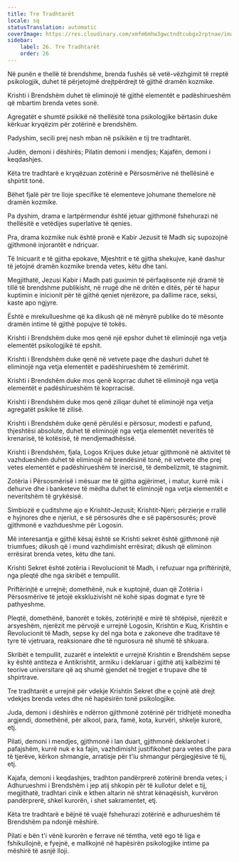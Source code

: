 ```yaml
---
title: Tre Tradhtarët
locale: sq
statusTranslation: automatic
coverImage: https://res.cloudinary.com/xmfm6mhw3gwctndtcubgx2rptnae/image/upload/v1741354419/small_cover_la_gran_rebelion_28716e29d2.webp
sidebar:
    label: 26. Tre Tradhtarët
    order: 26
---
```

Në punën e thellë të brendshme, brenda fushës së vetë-vëzhgimit të rreptë psikologjik, duhet të përjetojmë drejtpërdrejt të gjithë dramën kozmike.

Krishti i Brendshëm duhet të eliminojë të gjithë elementët e padëshirueshëm që mbartim brenda vetes sonë.

Agregatët e shumtë psikikë në thellësitë tona psikologjike bërtasin duke kërkuar kryqëzim për zotërinë e brendshëm.

Padyshim, secili prej nesh mban në psikikën e tij tre tradhtarët.

Judën, demoni i dëshirës; Pilatin demoni i mendjes; Kajafën, demoni i keqdashjes.

Këta tre tradhtarë e kryqëzuan zotërinë e Përsosmërive në thellësinë e shpirtit tonë.

Bëhet fjalë për tre lloje specifike të elementeve johumane themelore në dramën kozmike.

Pa dyshim, drama e lartpërmendur është jetuar gjithmonë fshehurazi në thellësitë e vetëdijes superlative të qenies.

Pra, drama kozmike nuk është pronë e Kabir Jezusit të Madh siç supozojnë gjithmonë injorantët e ndriçuar.

Të Inicuarit e të gjitha epokave, Mjeshtrit e të gjitha shekujve, kanë dashur të jetojnë dramën kozmike brenda vetes, këtu dhe tani.

Megjithatë, Jezusi Kabir i Madh pati guximin të përfaqësonte një dramë të tillë të brendshme publikisht, në rrugë dhe në dritën e ditës, për të hapur kuptimin e inicionit për të gjithë qeniet njerëzore, pa dallime race, seksi, kaste apo ngjyre.

Është e mrekullueshme që ka dikush që në mënyrë publike do të mësonte dramën intime të gjithë popujve të tokës.

Krishti i Brendshëm duke mos qenë një epshor duhet të eliminojë nga vetja elementët psikologjikë të epshit.

Krishti i Brendshëm duke qenë në vetvete paqe dhe dashuri duhet të eliminojë nga vetja elementët e padëshirueshëm të zemërimit.

Krishti i Brendshëm duke mos qenë koprrac duhet të eliminojë nga vetja elementët e padëshirueshëm të koprracisë.

Krishti i Brendshëm duke mos qenë ziliqar duhet të eliminojë nga vetja agregatët psikike të zilisë.

Krishti i Brendshëm duke qenë përulësi e përsosur, modesti e pafund, thjeshtësi absolute, duhet të eliminojë nga vetja elementët neveritës të krenarisë, të kotësisë, të mendjemadhësisë.

Krishti i Brendshëm, fjala, Logos Krijues duke jetuar gjithmonë në aktivitet të vazhdueshëm duhet të eliminojë në brendësinë tonë, në vetvete dhe prej vetes elementët e padëshirueshëm të inercisë, të dembelizmit, të stagnimit.

Zotëria i Përsosmërisë i mësuar me të gjitha agjërimet, i matur, kurrë mik i dehurve dhe i banketeve të mëdha duhet të eliminojë nga vetja elementët e neveritshëm të grykësisë.

Simbiozë e çuditshme ajo e Krishtit-Jezusit; Krishtit-Njeri; përzierje e rrallë e hyjnores dhe e njeriut, e së përsosurës dhe e së papërsosurës; provë gjithmonë e vazhdueshme për Logosin.

Më interesantja e gjithë kësaj është se Krishti sekret është gjithmonë një triumfues; dikush që i mund vazhdimisht errësirat; dikush që eliminon errësirat brenda vetes, këtu dhe tani.

Krishti Sekret është zotëria i Revolucionit të Madh, i refuzuar nga priftërinjtë, nga pleqtë dhe nga skribët e tempullit.

Priftërinjtë e urrejnë; domethënë, nuk e kuptojnë, duan që Zotëria i Përsosmërive të jetojë ekskluzivisht në kohë sipas dogmat e tyre të pathyeshme.

Pleqtë, domethënë, banorët e tokës, zotërinjtë e mirë të shtëpisë, njerëzit e arsyeshëm, njerëzit me përvojë e urrejnë Logosin, Krishtin e Kuq, Krishtin e Revolucionit të Madh, sepse ky del nga bota e zakoneve dhe traditave të tyre të vjetruara, reaksionare dhe të ngurosura në shumë të shkuara.

Skribët e tempullit, zuzarët e intelektit e urrejnë Krishtin e Brendshëm sepse ky është antiteza e Antikrishtit, armiku i deklaruar i gjithë atij kalbëzimi të teorive universitare që aq shumë gjendet në tregjet e trupave dhe të shpirtrave.

Tre tradhtarët e urrejnë për vdekje Krishtin Sekret dhe e çojnë atë drejt vdekjes brenda vetes dhe në hapësirën tonë psikologjike.

Juda, demoni i dëshirës e ndërron gjithmonë zotërinë për tridhjetë monedha argjendi, domethënë, për alkool, para, famë, kota, kurvëri, shkelje kurorë, etj.

Pilati, demoni i mendjes, gjithmonë i lan duart, gjithmonë deklarohet i pafajshëm, kurrë nuk e ka fajin, vazhdimisht justifikohet para vetes dhe para të tjerëve, kërkon shmangie, arratisje për t'iu shmangur përgjegjësive të tij, etj.

Kajafa, demoni i keqdashjes, tradhton pandërprerë zotërinë brenda vetes; i Adhurueshmi i Brendshëm i jep atij shkopin për të kullotur delet e tij, megjithatë, tradhtari cinik e kthen altarin në shtrat kënaqësish, kurvëron pandërprerë, shkel kurorën, i shet sakramentet, etj.

Këta tre tradhtarë e bëjnë të vuajë fshehurazi zotërinë e adhurueshëm të Brendshëm pa ndonjë mëshirë.

Pilati e bën t'i vënë kurorën e ferrave në tëmtha, vetë ego të liga e fshikullojnë, e fyejnë, e mallkojnë në hapësirën psikologjike intime pa mëshirë të asnjë lloji.

